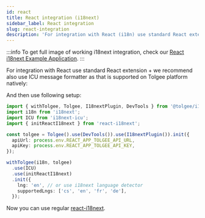 ```yaml
---
id: react
title: React integration (i18next)
sidebar_label: React integration
slug: react-integration
description: 'For integration with React (i18n) use standard React extension. We recommend also use ICU message formatter which is supported natively.'
---
```


:::info
To get full image of working i18next integration, check our [React i18next Example Application](https://github.com/tolgee/react-i18next-example).
:::

For integration with React use standard React extension + we recommend also use ICU message formatter as that is supported on Tolgee platform natively:


<InstallationTabs lib="react-i18next i18next-icu" />

And then use following setup:

```ts
import { withTolgee, Tolgee, I18nextPlugin, DevTools } from '@tolgee/i18next';
import i18n from 'i18next';
import ICU from 'i18next-icu';
import { initReactI18next } from 'react-i18next';

const tolgee = Tolgee().use(DevTools()).use(I18nextPlugin()).init({
  apiUrl: process.env.REACT_APP_TOLGEE_API_URL,
  apiKey: process.env.REACT_APP_TOLGEE_API_KEY,
});

withTolgee(i18n, tolgee)
  .use(ICU)
  .use(initReactI18next)
  .init({
    lng: 'en', // or use i18next language detector
    supportedLngs: ['cs', 'en', 'fr', 'de'],
  });
```

Now you can use regular [react-i18next](https://react.i18next.com/).
